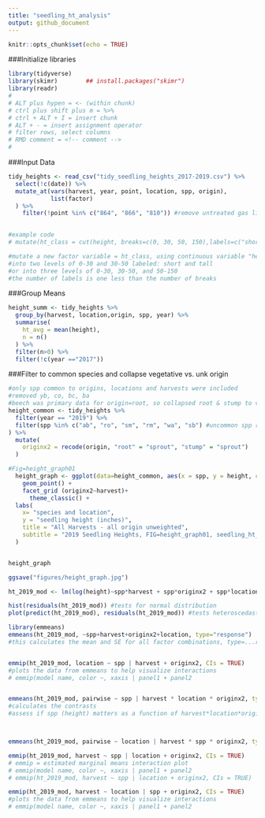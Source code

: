 ```yaml
---
title: "seedling_ht_analysis"
output: github_document
---
```


```r
knitr::opts_chunk$set(echo = TRUE)
```

###Initialize libraries
```r
library(tidyverse)
library(skimr)        ## install.packages("skimr")
library(readr)
#
# ALT plus hypen = <- (within chunk)
# ctrl plus shift plus m = %>% 
# ctrl + ALT + I = insert chunk
# ALT + - = insert assignment operator
# filter rows, select columns
# RMD comment = <!-- comment -->
# 

```


###Input Data
```r

tidy_heights <- read_csv("tidy_seedling_heights_2017-2019.csv") %>% 
  select(!c(date)) %>% 
  mutate_at(vars(harvest, year, point, location, spp, origin),
            list(factor)
  ) %>% 
    filter(!point %in% c("864", "866", "810")) #remove untreated gas line plots

  
#example code  
# mutate(ht_class = cut(height, breaks=c(0, 30, 50, 150),labels=c("short","medium", "tall")))

#mutate a new factor variable = ht_class, using continuous variable "height"
#into two levels of 0-30 and 30-50 labeled: short and tall
#or into three levels of 0-30, 30-50, and 50-150
#the number of labels is one less than the number of breaks


```


###Group Means
```r

height_summ <- tidy_heights %>% 
  group_by(harvest, location,origin, spp, year) %>% 
  summarise(
    ht_avg = mean(height),
    n = n()
  ) %>% 
  filter(n>0) %>% 
  filter(!c(year =="2017"))

```

###Filter to common species and collapse vegetative vs. unk origin
```r

#only spp common to origins, locations and harvests were included
#removed yb, co, bc, ba
#beech was primary data for origin=root, so collapsed root & stump to vegetative
height_common <- tidy_heights %>% 
  filter(year == "2019") %>% 
  filter(spp %in% c("ab", "ro", "sm", "rm", "wa", "sb") #uncommon spp removed
) %>% 
  mutate(
    originx2 = recode(origin, "root" = "sprout", "stump" = "sprout")
  )

#Fig=height_graph01
  height_graph <- ggplot(data=height_common, aes(x = spp, y = height, color = location)) +
    geom_point() +
    facet_grid (originx2~harvest)+
      theme_classic() +
  labs(
    x= "species and location",
    y = "seedling height (inches)",
    title = "All Harvests - all origin unweighted",
    subtitle = "2019 Seedling Heights, FIG=height_graph01, seedling_ht_analysis.Rmd"
  ) 


height_graph

ggsave("figures/height_graph.jpg")


```


```r

ht_2019_mod <- lm(log(height)~spp*harvest + spp*originx2 + spp*location, data=height_common)

hist(residuals(ht_2019_mod)) #tests for normal distribution
plot(predict(ht_2019_mod), residuals(ht_2019_mod)) #tests heteroscedasticity, thus log

library(emmeans)
emmeans(ht_2019_mod, ~spp+harvest+originx2+location, type="response")
#this calculates the mean and SE for all factor combinations, type=...reverse transformed


emmip(ht_2019_mod, location ~ spp | harvest + originx2, CIs = TRUE)
#plots the data from emmeans to help visualize interactions
# emmip(model name, color ~, xaxis | panel1 + panel2


emmeans(ht_2019_mod, pairwise ~ spp | harvest * location * originx2, type = "response")
#calculates the contrasts
#assess if spp (height) matters as a function of harvest*location*originx2




```


```r
emmeans(ht_2019_mod, pairwise ~ location | harvest * spp * originx2, type = "response")

emmip(ht_2019_mod, harvest ~ spp | location + originx2, CIs = TRUE)
# emmip = estimated marginal means interaction plot
# emmip(model name, color ~, xaxis | panel1 + panel2
# emmip(ht_2019_mod, harvest ~ spp | location + originx2, CIs = TRUE)

```


```r
emmip(ht_2019_mod, harvest ~ location | spp + originx2, CIs = TRUE)
#plots the data from emmeans to help visualize interactions
# emmip(model name, color ~, xaxis | panel1 + panel2


```










